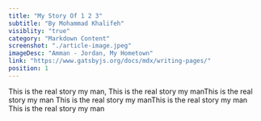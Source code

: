 ```yaml
---
title: "My Story Of 1 2 3"
subtitle: "By Mohammad Khalifeh"
visiblity: "true"
category: "Markdown Content"
screenshot: "./article-image.jpeg"
imageDesc: "Amman - Jordan, My Hometown"
link: "https://www.gatsbyjs.org/docs/mdx/writing-pages/"
position: 1
---
```


This is the real story my man, This is the real story my manThis is the real story my man This is the real story my manThis is the real story my man This is the real story my man